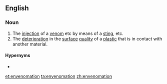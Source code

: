 ==English==

===Noun===
{{wikipedia}}
{{en-noun|~}}

# The [[injection]] of a [[venom]] etc by means of a [[sting]], etc.
# The [[deterioration]] in the [[surface]] [[quality]] of a [[plastic]] that is in contact with another material.

====Hypernyms====
* {{l|en|poisoning}}

[[et:envenomation]]
[[ta:envenomation]]
[[zh:envenomation]]